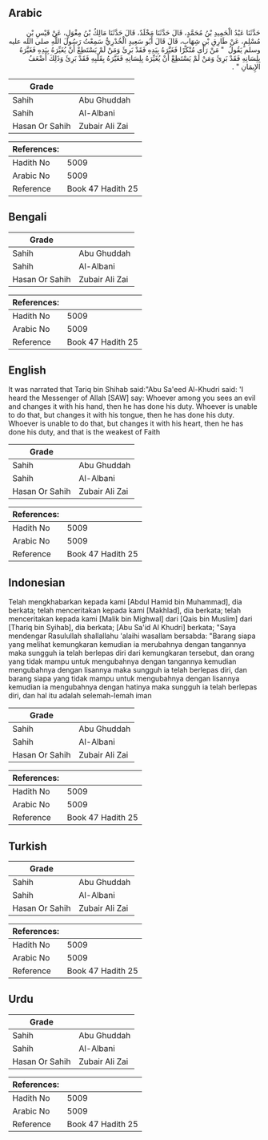 ## Arabic


<div dir="rtl" lang="ar" style={{fontSize:'larger',backgroundColor:'#f8f9fa',padding:20}}>
حَدَّثَنَا عَبْدُ الْحَمِيدِ بْنُ مُحَمَّدٍ، قَالَ حَدَّثَنَا مَخْلَدٌ، قَالَ حَدَّثَنَا مَالِكُ بْنُ مِغْوَلٍ، عَنْ قَيْسِ بْنِ مُسْلِمٍ، عَنْ طَارِقِ بْنِ شِهَابٍ، قَالَ قَالَ أَبُو سَعِيدٍ الْخُدْرِيُّ سَمِعْتُ رَسُولَ اللَّهِ صلى الله عليه وسلم يَقُولُ ‏ "‏ مَنْ رَأَى مُنْكَرًا فَغَيَّرَهُ بِيَدِهِ فَقَدْ بَرِئَ وَمَنْ لَمْ يَسْتَطِعْ أَنْ يُغَيِّرَهُ بِيَدِهِ فَغَيَّرَهُ بِلِسَانِهِ فَقَدْ بَرِئَ وَمَنْ لَمْ يَسْتَطِعْ أَنْ يُغَيِّرَهُ بِلِسَانِهِ فَغَيَّرَهُ بِقَلْبِهِ فَقَدْ بَرِئَ وَذَلِكَ أَضْعَفُ الإِيمَانِ ‏"‏ ‏.‏
</div>
<div style={{backgroundColor:'#f8f9fa',padding:20, marginBottom: 10}}><table> <thead> <tr> <th>Grade</th> <th></th> </tr> </thead> <tbody> <tr><td>Sahih</td><td>Abu Ghuddah</td></tr><tr><td>Sahih</td><td>Al-Albani</td></tr><tr><td>Hasan Or Sahih</td><td>Zubair Ali Zai</td></tr></tbody></table><table> <thead> <tr> <th>References:</th> <th></th> </tr> </thead> <tbody><tr><td>Hadith No</td><td>5009</td></tr><tr><td>Arabic No</td><td>5009</td></tr><tr><td>Reference</td><td>Book 47 Hadith 25</td></tr></tbody></table></div>

## Bengali


<div dir="ltr" lang="bn" style={{fontSize:'larger',backgroundColor:'#f8f9fa',padding:20}}>

</div>
<div style={{backgroundColor:'#f8f9fa',padding:20, marginBottom: 10}}><table> <thead> <tr> <th>Grade</th> <th></th> </tr> </thead> <tbody> <tr><td>Sahih</td><td>Abu Ghuddah</td></tr><tr><td>Sahih</td><td>Al-Albani</td></tr><tr><td>Hasan Or Sahih</td><td>Zubair Ali Zai</td></tr></tbody></table><table> <thead> <tr> <th>References:</th> <th></th> </tr> </thead> <tbody><tr><td>Hadith No</td><td>5009</td></tr><tr><td>Arabic No</td><td>5009</td></tr><tr><td>Reference</td><td>Book 47 Hadith 25</td></tr></tbody></table></div>

## English


<div dir="ltr" lang="en" style={{fontSize:'larger',backgroundColor:'#f8f9fa',padding:20}}>
It was narrated that Tariq bin Shihab said:"Abu Sa'eed Al-Khudri said: 'I heard the Messenger of Allah [SAW] say: Whoever among you sees an evil and changes it with his hand, then he has done his duty. Whoever is unable to do that, but changes it with his tongue, then he has done his duty. Whoever is unable to do that, but changes it with his heart, then he has done his duty, and that is the weakest of Faith
</div>
<div style={{backgroundColor:'#f8f9fa',padding:20, marginBottom: 10}}><table> <thead> <tr> <th>Grade</th> <th></th> </tr> </thead> <tbody> <tr><td>Sahih</td><td>Abu Ghuddah</td></tr><tr><td>Sahih</td><td>Al-Albani</td></tr><tr><td>Hasan Or Sahih</td><td>Zubair Ali Zai</td></tr></tbody></table><table> <thead> <tr> <th>References:</th> <th></th> </tr> </thead> <tbody><tr><td>Hadith No</td><td>5009</td></tr><tr><td>Arabic No</td><td>5009</td></tr><tr><td>Reference</td><td>Book 47 Hadith 25</td></tr></tbody></table></div>

## Indonesian


<div dir="ltr" lang="id" style={{fontSize:'larger',backgroundColor:'#f8f9fa',padding:20}}>
Telah mengkhabarkan kepada kami [Abdul Hamid bin Muhammad], dia berkata; telah menceritakan kepada kami [Makhlad], dia berkata; telah menceritakan kepada kami [Malik bin Mighwal] dari [Qais bin Muslim] dari [Thariq bin Syihab], dia berkata; [Abu Sa'id Al Khudri] berkata; "Saya mendengar Rasulullah shallallahu 'alaihi wasallam bersabda: "Barang siapa yang melihat kemungkaran kemudian ia merubahnya dengan tangannya maka sungguh ia telah berlepas diri dari kemungkaran tersebut, dan orang yang tidak mampu untuk mengubahnya dengan tangannya kemudian mengubahnya dengan lisannya maka sungguh ia telah berlepas diri, dan barang siapa yang tidak mampu untuk mengubahnya dengan lisannya kemudian ia mengubahnya dengan hatinya maka sungguh ia telah berlepas diri, dan hal itu adalah selemah-lemah iman
</div>
<div style={{backgroundColor:'#f8f9fa',padding:20, marginBottom: 10}}><table> <thead> <tr> <th>Grade</th> <th></th> </tr> </thead> <tbody> <tr><td>Sahih</td><td>Abu Ghuddah</td></tr><tr><td>Sahih</td><td>Al-Albani</td></tr><tr><td>Hasan Or Sahih</td><td>Zubair Ali Zai</td></tr></tbody></table><table> <thead> <tr> <th>References:</th> <th></th> </tr> </thead> <tbody><tr><td>Hadith No</td><td>5009</td></tr><tr><td>Arabic No</td><td>5009</td></tr><tr><td>Reference</td><td>Book 47 Hadith 25</td></tr></tbody></table></div>

## Turkish


<div dir="ltr" lang="tr" style={{fontSize:'larger',backgroundColor:'#f8f9fa',padding:20}}>

</div>
<div style={{backgroundColor:'#f8f9fa',padding:20, marginBottom: 10}}><table> <thead> <tr> <th>Grade</th> <th></th> </tr> </thead> <tbody> <tr><td>Sahih</td><td>Abu Ghuddah</td></tr><tr><td>Sahih</td><td>Al-Albani</td></tr><tr><td>Hasan Or Sahih</td><td>Zubair Ali Zai</td></tr></tbody></table><table> <thead> <tr> <th>References:</th> <th></th> </tr> </thead> <tbody><tr><td>Hadith No</td><td>5009</td></tr><tr><td>Arabic No</td><td>5009</td></tr><tr><td>Reference</td><td>Book 47 Hadith 25</td></tr></tbody></table></div>

## Urdu


<div dir="rtl" lang="ur" style={{fontSize:'larger',backgroundColor:'#f8f9fa',padding:20}}>

</div>
<div style={{backgroundColor:'#f8f9fa',padding:20, marginBottom: 10}}><table> <thead> <tr> <th>Grade</th> <th></th> </tr> </thead> <tbody> <tr><td>Sahih</td><td>Abu Ghuddah</td></tr><tr><td>Sahih</td><td>Al-Albani</td></tr><tr><td>Hasan Or Sahih</td><td>Zubair Ali Zai</td></tr></tbody></table><table> <thead> <tr> <th>References:</th> <th></th> </tr> </thead> <tbody><tr><td>Hadith No</td><td>5009</td></tr><tr><td>Arabic No</td><td>5009</td></tr><tr><td>Reference</td><td>Book 47 Hadith 25</td></tr></tbody></table></div>